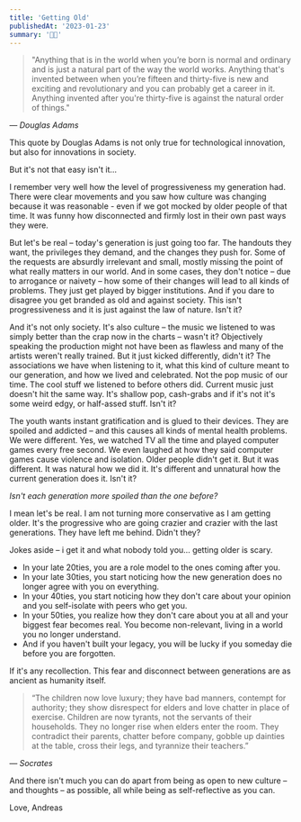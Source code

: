 ```yaml
---
title: 'Getting Old'
publishedAt: '2023-01-23'
summary: '👴🏼'
---
```



> "Anything that is in the world when you’re born is normal and ordinary and is just a natural part of the way the world works.
> Anything that's invented between when you’re fifteen and thirty-five is new and exciting and revolutionary and you can probably get a career in it.
> Anything invented after you're thirty-five is against the natural order of things." 

*— Douglas Adams*

This quote by Douglas Adams is not only true for technological innovation, but also for innovations in society.

But it's not that easy isn't it…

I remember very well how the level of progressiveness my generation had. There were clear movements and you saw how culture was changing because it was reasonable - even if we got mocked by older people of that time. It was funny how disconnected and firmly lost in their own past ways they were. 

But let's be real – today's generation is just going too far. The handouts they want, the privileges they demand, and the changes they push for. Some of the requests are absurdly irrelevant and small, mostly missing the point of what really matters in our world. And in some cases, they don't notice – due to arrogance or naivety – how some of their changes will lead to all kinds of problems. They just get played by bigger institutions. And if you dare to disagree you get branded as old and against society. This isn't progressiveness and it is just against the law of nature. Isn't it?

And it's not only society. It's also culture – the music we listened to was simply better than the crap now in the charts – wasn't it? Objectively speaking the production might not have been as flawless and many of the artists weren't really trained. But it just kicked differently, didn't it? The associations we have when listening to it, what this kind of culture meant to our generation, and how we lived and celebrated. Not the pop music of our time. The cool stuff we listened to before others did. Current music just doesn't hit the same way. It's shallow pop, cash-grabs and if it's not it's some weird edgy, or half-assed stuff. Isn't it?

The youth wants instant gratification and is glued to their devices. They are spoiled and addicted – and this causes all kinds of mental health problems. We were different. Yes, we watched TV all the time and played computer games every free second. We even laughed at how they said computer games cause violence and isolation. Older people didn't get it. But it was different. It was natural how we did it. It's different and unnatural how the current generation does it. Isn't it?

*Isn't each generation more spoiled than the one before?*

I mean let's be real. I am not turning more conservative as I am getting older. It's the progressive who are going crazier and crazier with the last generations. They have left me behind. Didn't they?

Jokes aside – i get it and what nobody told you… getting older is scary.

- In your late 20ties, you are a role model to the ones coming after you.
- In your late 30ties, you start noticing how the new generation does no longer agree with you on everything.
- In your 40ties, you start noticing how they don't care about your opinion and you self-isolate with peers who get you.
- In your 50ties, you realize how they don't care about you at all and your biggest fear becomes real. You become non-relevant, living in a world you no longer understand.
- And if you haven't built your legacy, you will be lucky if you someday die before you are forgotten.

If it's any recollection. This fear and disconnect between generations are as ancient as humanity itself. 

> “The children now love luxury; they have bad manners, contempt for authority; they show disrespect for elders and love chatter in place of exercise. Children are now tyrants, not the servants of their households. They no longer rise when elders enter the room. They contradict their parents, chatter before company, gobble up dainties at the table, cross their legs, and tyrannize their teachers.”

*― Socrates*

And there isn't much you can do apart from being as open to new culture – and thoughts – as possible, all while being as self-reflective as you can. 


Love,
Andreas
